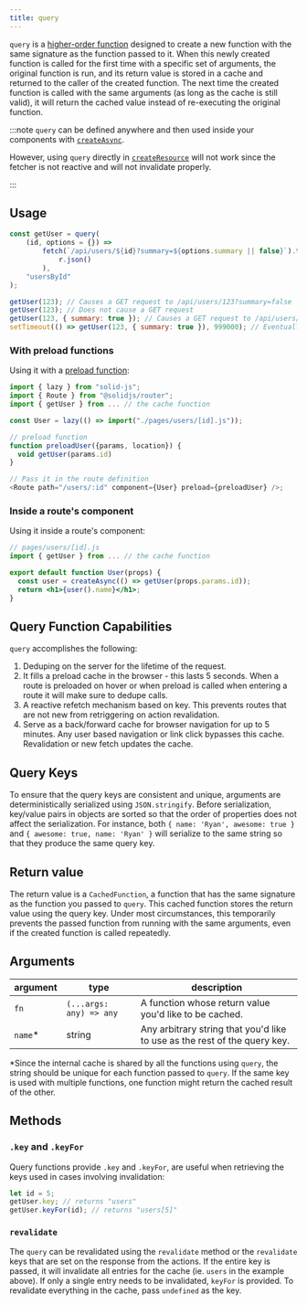 ```yaml
---
title: query
---
```


`query` is a [higher-order function](https://en.wikipedia.org/wiki/Higher-order_function) designed to create a new function with the same signature as the function passed to it.
When this newly created function is called for the first time with a specific set of arguments, the original function is run, and its return value is stored in a cache and returned to the caller of the created function.
The next time the created function is called with the same arguments (as long as the cache is still valid), it will return the cached value instead of re-executing the original function.

:::note
`query` can be defined anywhere and then used inside your components with [`createAsync`](/solid-router/reference/data-apis/create-async).

However, using `query` directly in [`createResource`](/reference/basic-reactivity/create-resource) will not work since the fetcher is not reactive and will not invalidate properly.

:::

## Usage

```js
const getUser = query(
	(id, options = {}) =>
		fetch(`/api/users/${id}?summary=${options.summary || false}`).then((r) =>
			r.json()
		),
	"usersById"
);

getUser(123); // Causes a GET request to /api/users/123?summary=false
getUser(123); // Does not cause a GET request
getUser(123, { summary: true }); // Causes a GET request to /api/users/123?summary=true
setTimeout(() => getUser(123, { summary: true }), 999000); // Eventually causes another GET request to /api/users/123?summary=true
```

### With preload functions

Using it with a [preload function](/solid-router/reference/preload-functions/preload):

```js
import { lazy } from "solid-js";
import { Route } from "@solidjs/router";
import { getUser } from ... // the cache function

const User = lazy(() => import("./pages/users/[id].js"));

// preload function
function preloadUser({params, location}) {
  void getUser(params.id)
}

// Pass it in the route definition
<Route path="/users/:id" component={User} preload={preloadUser} />;
```

### Inside a route's component

Using it inside a route's component:

```jsx
// pages/users/[id].js
import { getUser } from ... // the cache function

export default function User(props) {
  const user = createAsync(() => getUser(props.params.id));
  return <h1>{user().name}</h1>;
}
```

## Query Function Capabilities

`query` accomplishes the following:

1. Deduping on the server for the lifetime of the request.
2. It fills a preload cache in the browser - this lasts 5 seconds.
   When a route is preloaded on hover or when preload is called when entering a route it will make sure to dedupe calls.
3. A reactive refetch mechanism based on key.
   This prevents routes that are not new from retriggering on action revalidation.
4. Serve as a back/forward cache for browser navigation for up to 5 minutes.
   Any user based navigation or link click bypasses this cache.
   Revalidation or new fetch updates the cache.

## Query Keys

To ensure that the query keys are consistent and unique, arguments are deterministically serialized using `JSON.stringify`.
Before serialization, key/value pairs in objects are sorted so that the order of properties does not affect the serialization.
For instance, both `{ name: 'Ryan', awesome: true }` and `{ awesome: true, name: 'Ryan' }` will serialize to the same string so that they produce the same query key.

## Return value

The return value is a `CachedFunction`, a function that has the same signature as the function you passed to `query`.
This cached function stores the return value using the query key.
Under most circumstances, this temporarily prevents the passed function from running with the same arguments, even if the created function is called repeatedly.

## Arguments

| argument | type                    | description                                                               |
| -------- | ----------------------- | ------------------------------------------------------------------------- |
| `fn`     | `(...args: any) => any` | A function whose return value you'd like to be cached.                    |
| `name`\* | string                  | Any arbitrary string that you'd like to use as the rest of the query key. |

\*Since the internal cache is shared by all the functions using `query`, the string should be unique for each function passed to `query`.
If the same key is used with multiple functions, one function might return the cached result of the other.

## Methods

### `.key` and `.keyFor`

Query functions provide `.key` and `.keyFor`, are useful when retrieving the keys used in cases involving invalidation:

```ts
let id = 5;
getUser.key; // returns "users"
getUser.keyFor(id); // returns "users[5]"
```

### `revalidate`

The `query` can be revalidated using the `revalidate` method or the `revalidate` keys that are set on the response from the actions.
If the entire key is passed, it will invalidate all entries for the cache (ie. `users` in the example above).
If only a single entry needs to be invalidated, `keyFor` is provided.
To revalidate everything in the cache, pass `undefined` as the key.
